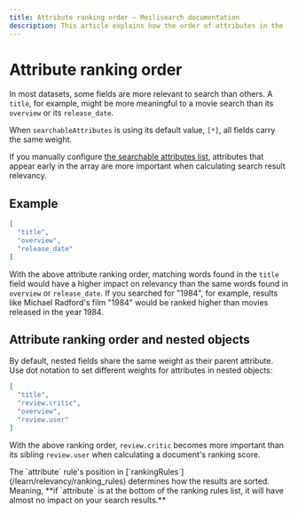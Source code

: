 ```yaml
---
title: Attribute ranking order — Meilisearch documentation
description: This article explains how the order of attributes in the `searchableAttributes` array impacts search result relevancy.
---
```


# Attribute ranking order

In most datasets, some fields are more relevant to search than others. A `title`, for example, might be more meaningful to a movie search than its `overview` or its `release_date`.

When `searchableAttributes` is using its default value, `[*]`, all fields carry the same weight.

If you manually configure [the searchable attributes list](/learn/relevancy/displayed_searchable_attributes#the-searchableattributes-list), attributes that appear early in the array are more important when calculating search result relevancy.

## Example

```json
[
  "title",
  "overview",
  "release_date"
]
```

With the above attribute ranking order, matching words found in the `title` field would have a higher impact on relevancy than the same words found in `overview` or `release_date`. If you searched for "1984", for example, results like Michael Radford's film "1984" would be ranked higher than movies released in the year 1984.

## Attribute ranking order and nested objects

By default, nested fields share the same weight as their parent attribute. Use dot notation to set different weights for attributes in nested objects:

```json
[
  "title", 
  "review.critic", 
  "overview", 
  "review.user"
]
```

With the above ranking order, `review.critic` becomes more important than its sibling `review.user` when calculating a document's ranking score.

<Capsule intent="note">
The `attribute` rule's position in [`rankingRules`](/learn/relevancy/ranking_rules) determines how the results are sorted. Meaning, **if `attribute` is at the bottom of the ranking rules list, it will have almost no impact on your search results.**
</Capsule>
